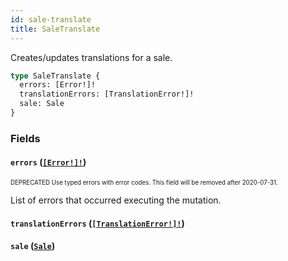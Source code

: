 ```yaml
---
id: sale-translate
title: SaleTranslate
---
```


Creates/updates translations for a sale.

```graphql
type SaleTranslate {
  errors: [Error!]!
  translationErrors: [TranslationError!]!
  sale: Sale
}
```

### Fields

#### `errors` ([`[Error!]!`](/developer/api-reference/objects/error.mdx))

<sub><sup><span className="deprecatedTag">DEPRECATED</span> Use typed errors with error codes. This field will be removed after 2020-07-31.</sup></sub>

List of errors that occurred executing the mutation.

#### `translationErrors` ([`[TranslationError!]!`](/developer/api-reference/objects/translation-error.mdx))

#### `sale` ([`Sale`](/developer/api-reference/objects/sale.mdx))
